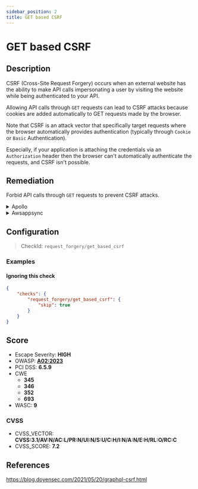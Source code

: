 ```yaml
---
sidebar_position: 2
title: GET based CSRF
---
```


# GET based CSRF

## Description

CSRF (Cross-Site Request Forgery) occurs when an external website has the ability to make API calls impersonating a user by visiting the website while being authenticated to your API.

Allowing API calls through `GET` requests can lead to CSRF attacks because cookies are added automatically to GET requests made by the browser.

Note that CSRF is an attack vector that specifically target requests where the browser automatically provides authentication (typically through `Cookie` or `Basic` Authentication).

Especially, if your application is attaching the credentials via an `Authorization` header then the browser can't automatically authenticate the requests, and CSRF isn't possible.

## Remediation

Forbid API calls through `GET` requests to prevent CSRF attacks.


<details>
    <summary>Apollo</summary>

Pass `csrfPrevention: true` to `new ApolloServer()`.

Check out the the [CSRF prevention documentation](https://www.apollographql.com/docs/apollo-server/security/cors#preventing-cross-site-request-forgery-csrf) for the best CSRF prevention techniques.


</details>

<details>
    <summary>Awsappsync</summary>

Make sure that your API does not use Cookie-based authentication.

There are many other ways to authenticate a user with AppSync:
- API Keys
- Amazon Cognito User Pools
- OpenID Connect
- AWS Identity and Access Management (IAM)
- AWS Lamba custom authentication

[AppSync: Authorization and Authentication](https://docs.aws.amazon.com/appsync/latest/devguide/security-authz.html)

Whichever method you use, verify that authentication occurs through headers because authentication headers are not automatically added by the targeted user browser (while Cookies are).

To avoid any risk, you can block every `GET` request and allow only `POST` requests, which are immune to this attack, but it comes at a cost. (see AWS pricing for the corresponding services)

* Block GET requests with AWS API Gateway (prefered method):

Put your AppSync API behind an API Gateway.

[API Gateway Documentation](https://docs.aws.amazon.com/apigateway/latest/developerguide/welcome.html)

You can then configure the API Gateway to act as an HTTP Proxy to your AppSync endpoint and configure it to allow only POST requests.

* Block GET requests with AWS Web Application Firewall:

Add the following Web ACL rule in the AWS WAF Console to block every GET request to the API:

```json
{
  "Name": "block-get",
  "Priority": 0,
  "Statement": {
    "ByteMatchStatement": {
      "SearchString": "GET",
      "FieldToMatch": {
        "Method": {}
      },
      "TextTransformations": [
        {
          "Priority": 0,
          "Type": "NONE"
        }
      ],
      "PositionalConstraint": "EXACTLY"
    }
  },
  "Action": {
    "Block": {}
  },
  "VisibilityConfig": {
    "SampledRequestsEnabled": true,
    "CloudWatchMetricsEnabled": true,
    "MetricName": "add-headers"
  }
}
```

You can also configure it manually by using the following field values :

If:
  - Field to match = HTTP method
  - Positional constraint = Exactly matches string
  - Search string = GET

Then:
  - Block

See: [AppSync API with AWS WAF](https://docs.aws.amazon.com/appsync/latest/devguide/WAF-Integration.html).

To learn more on AWS WAF, see: [AWS WAF](https://docs.aws.amazon.com/waf/latest/developerguide/waf-chapter.html).


</details>

## Configuration

> CheckId: `request_forgery/get_based_csrf`


### Examples


#### Ignoring this check

```json
{
    "checks": {
        "request_forgery/get_based_csrf": {
            "skip": true
        }
    }
}
```




## Score

- Escape Severity: **<span className="high-severity">HIGH</span>**
- OWASP: **[A02:2023](https://github.com/OWASP/API-Security/blob/master/editions/2023/en/0xa2-broken-authentication.md)**
- PCI DSS: **6.5.9**
- CWE
  - **345**
  - **346**
  - **352**
  - **693**
- WASC: **9**



### CVSS

- CVSS_VECTOR: **CVSS:3.1/AV:N/AC:L/PR:N/UI:N/S:U/C:H/I:N/A:N/E:H/RL:O/RC:C**
- CVSS_SCORE: **7.2**

## References

https://blog.doyensec.com/2021/05/20/graphql-csrf.html
